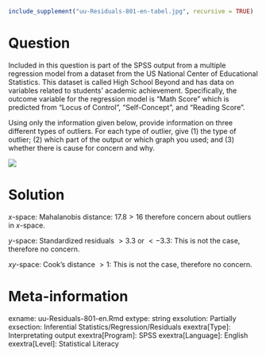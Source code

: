 ```{r, echo = FALSE, results = "hide"}
include_supplement("uu-Residuals-801-en-tabel.jpg", recursive = TRUE)
```

Question
========
Included in this question is part of the SPSS output from a multiple regression model from a dataset from the US National Center of Educational Statistics. This dataset is called High School Beyond and has data on variables related to students’ academic achievement. Specifically, the outcome variable for the regression model is “Math Score” which is predicted from “Locus of Control”, “Self-Concept”, and “Reading Score”.   
  
Using only the information given below, provide information on three different types of outliers. For each type of outlier, give (1) the type of outlier; (2) which part of the output or which graph you used; and (3) whether there is cause for concern and why.  

![](uu-Residuals-801-en-tabel.jpg)
  
Solution
========
  
$x$-space: Mahalanobis distance:  $17.8>16$ therefore concern about outliers in $x$-space.

$y$-space: Standardized residuals $>3.3$ or $<-3.3$: This is not the case, therefore no concern.

$xy$-space: Cook’s distance $>1$: This is not the case, therefore no concern.


Meta-information
================
exname: uu-Residuals-801-en.Rmd
extype: string
exsolution: Partially
exsection: Inferential Statistics/Regression/Residuals
exextra[Type]: Interpretating output
exextra[Program]: SPSS
exextra[Language]: English
exextra[Level]: Statistical Literacy
